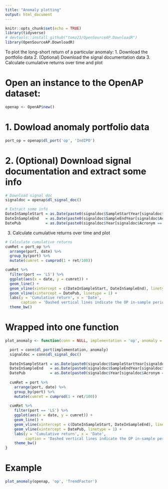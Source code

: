 ```yaml
---
title: "Anomaly plotting"
output: html_document
---
```


```r
knitr::opts_chunk$set(echo = TRUE)
library(tidyverse)
# devtools::install_github("tomz23/OpenSourceAP.DownloadR")
library(OpenSourceAP.DownloadR)
```

To plot the long-short return of a particular anomaly:
1. Download the portfolio data
2. (Optional) Download the signal documentation data
3. Calculate cumulative returns over time and plot

# Open an instance to the OpenAP dataset:
```r
openap <- OpenAP$new()
```

# 1. Dowload anomaly portfolio data
```r
port_op = openap$dl_port('op', 'IndIPO')
```


# 2. (Optional) Download signal documentation and extract some info
```r
# Download signal doc
signaldoc = openap$dl_signal_doc()

# Extract some info
DateInSampleStart = as.Date(paste0(signaldoc$SampleStartYear[signaldoc$Acronym == 'IndIPO'], '-12-31'))
DateInSampleEnd   = as.Date(paste0(signaldoc$SampleEndYear[signaldoc$Acronym == 'IndIPO'], '-12-31'))
DatePub           = as.Date(paste0(signaldoc$Year[signaldoc$Acronym == 'IndIPO'], '-12-31'))

```

3. Calculate cumulative returns over time and plot
```r
# Calculate cumulative returns
cumRet = port_op %>%
  arrange(port, date) %>% 
  group_by(port) %>% 
  mutate(cumret = cumprod(1 + ret/100))

cumRet %>% 
  filter(port == 'LS') %>% 
  ggplot(aes(x = date, y = cumret)) +
  geom_line() +
  geom_vline(xintercept = c(DateInSampleStart, DateInSampleEnd), linetype = 2) +
  geom_vline(xintercept = DatePub, linetype = 1) +
  labs(y = 'Cumulative return', x = 'Date',
       caption = 'Dashed vertical lines indicate the OP in-sample period, solid vertical line is the publication date.') +
  theme_bw() 

```

# Wrapped into one function

```r
plot_anomaly <- function(conn = NULL, implementation = 'op', anomaly = NULL){

  port = conn$dl_port(implementation, anomaly)
  signaldoc = conn$dl_signal_doc()
  
  DateInSampleStart = as.Date(paste0(signaldoc$SampleStartYear[signaldoc$Acronym == anomaly], '-12-31'))
  DateInSampleEnd   = as.Date(paste0(signaldoc$SampleEndYear[signaldoc$Acronym == anomaly], '-12-31'))
  DatePub           = as.Date(paste0(signaldoc$Year[signaldoc$Acronym == anomaly], '-12-31'))
  
  cumRet = port %>%
    arrange(port, date) %>% 
    group_by(port) %>% 
    mutate(cumret = cumprod(1 + ret/100))
  
  cumRet %>% 
    filter(port == 'LS') %>% 
    ggplot(aes(x = date, y = cumret)) +
    geom_line() +
    geom_vline(xintercept = c(DateInSampleStart, DateInSampleEnd), linetype = 2) +
    geom_vline(xintercept = DatePub, linetype = 1) +
    labs(y = 'Cumulative return', x = 'Date',
         caption = 'Dashed vertical lines indicate the OP in-sample period, solid vertical line is the publication date.') +
    theme_bw() 
}
```

# Example
```r
plot_anomaly(openap, 'op', 'TrendFactor')
```

